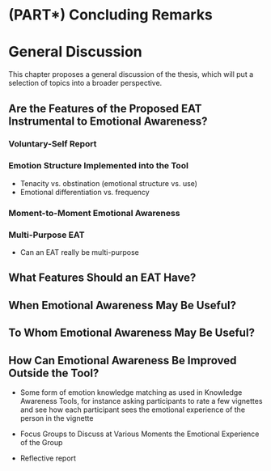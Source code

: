 # (PART\*) Concluding Remarks {.unnumbered}

# General Discussion

This chapter proposes a general discussion of the thesis, which will put a selection of topics into a broader perspective.

## Are the Features of the Proposed EAT Instrumental to Emotional Awareness?

### Voluntary-Self Report

### Emotion Structure Implemented into the Tool

-   Tenacity vs. obstination (emotional structure vs. use)
-   Emotional differentiation vs. frequency

### Moment-to-Moment Emotional Awareness

### Multi-Purpose EAT

-   Can an EAT really be multi-purpose

## What Features Should an EAT Have?

## When Emotional Awareness May Be Useful?

## To Whom Emotional Awareness May Be Useful?

## How Can Emotional Awareness Be Improved Outside the Tool?

-   Some form of emotion knowledge matching as used in Knowledge Awareness Tools, for instance asking participants to rate a few vignettes and see how each participant sees the emotional experience of the person in the vignette

-   Focus Groups to Discuss at Various Moments the Emotional Experience of the Group

-   Reflective report
